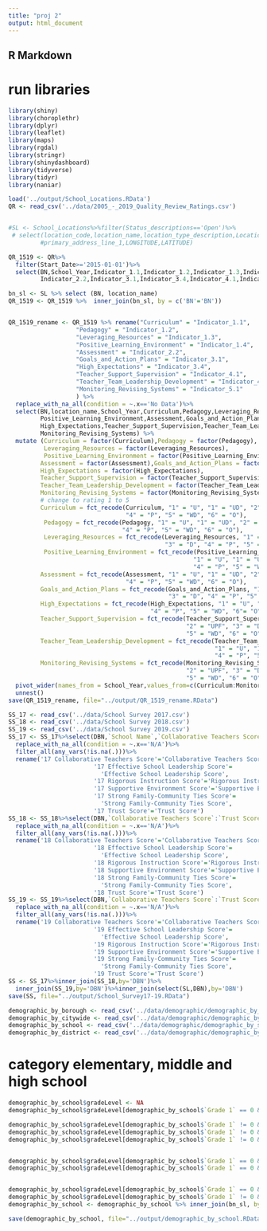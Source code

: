```yaml
---
title: "proj 2"
output: html_document
---
```


## R Markdown
# run libraries 
```r
library(shiny)
library(choroplethr) 
library(dplyr)
library(leaflet)
library(maps)
library(rgdal)
library(stringr)
library(shinydashboard)
library(tidyverse)
library(tidyr)
library(naniar)
```


```r
load('../output/School_Locations.RData')
QR <- read_csv('../data/2005_-_2019_Quality_Review_Ratings.csv')


#SL <- School_Locations%>%filter(Status_descriptions=='Open')%>%
 # select(location_code,location_name,location_type_description,Location_Category_Description,
         #primary_address_line_1,LONGITUDE,LATITUDE)

QR_1519 <- QR%>%
  filter(Start_Date>='2015-01-01')%>%
  select(BN,School_Year,Indicator_1.1,Indicator_1.2,Indicator_1.3,Indicator_1.4,
         Indicator_2.2,Indicator_3.1,Indicator_3.4,Indicator_4.1,Indicator_4.2,Indicator_5.1)

```

```r
bn_sl <- SL %>% select (BN, location_name)
QR_1519 <- QR_1519 %>%  inner_join(bn_sl, by = c('BN'='BN')) 


QR_1519_rename <- QR_1519 %>% rename("Curriculum" = "Indicator_1.1", 
                   "Pedagogy" = "Indicator_1.2",
                   "Leveraging_Resources" = "Indicator_1.3",
                   "Positive_Learning_Environment" = "Indicator_1.4",
                   "Assessment" = "Indicator_2.2",
                   "Goals_and_Action_Plans" = "Indicator_3.1",
                   "High_Expectations" = "Indicator_3.4",
                   "Teacher_Support_Supervision" = "Indicator_4.1",
                   "Teacher_Team_Leadership_Development" = "Indicator_4.2", 
                   "Monitoring_Revising_Systems" = "Indicator_5.1"
                   ) %>%
  replace_with_na_all(condition = ~.x=='No Data')%>%
  select(BN,location_name,School_Year,Curriculum,Pedagogy,Leveraging_Resources,
         Positive_Learning_Environment,Assessment,Goals_and_Action_Plans,
         High_Expectations,Teacher_Support_Supervision,Teacher_Team_Leadership_Development,
         Monitoring_Revising_Systems) %>% 
  mutate (Curriculum = factor(Curriculum),Pedagogy = factor(Pedagogy),
          Leveraging_Resources = factor(Leveraging_Resources),
          Positive_Learning_Environment = factor(Positive_Learning_Environment),
         Assessment = factor(Assessment),Goals_and_Action_Plans = factor(Goals_and_Action_Plans),
         High_Expectations = factor(High_Expectations),
         Teacher_Support_Supervision = factor(Teacher_Support_Supervision),
         Teacher_Team_Leadership_Development = factor(Teacher_Team_Leadership_Development),
         Monitoring_Revising_Systems = factor(Monitoring_Revising_Systems), 
         # change to rating 1 to 5 
         Curriculum = fct_recode(Curriculum, "1" = "U", "1" = "UD", "2" = "UPF", "3" = "D", 
                                 "4" = "P", "5" = "WD", "6" = "O"), 
          Pedagogy = fct_recode(Pedagogy, "1" = "U", "1" = "UD", "2" = "UPF", "3" = "D", 
                                "4" = "P", "5" = "WD", "6" = "O"),
          Leveraging_Resources = fct_recode(Leveraging_Resources, "1" = "U", "1" = "UD", "2" = "UPF", 
                                            "3" = "D", "4" = "P", "5" = "WD", "6" = "O"),
          Positive_Learning_Environment = fct_recode(Positive_Learning_Environment, 
                                                    "1" = "U", "1" = "UD","2" = "UPF", "3" = "D", 
                                                    "4" = "P", "5" = "WD", "6" = "O"),
         Assessment = fct_recode(Assessment, "1" = "U", "1" = "UD", "2" = "UPF", "3" = "D", 
                                 "4" = "P", "5" = "WD", "6" = "O"),
         Goals_and_Action_Plans = fct_recode(Goals_and_Action_Plans, "1" = "U", "1" = "UD", "2" = "UPF",
                                             "3" = "D", "4" = "P", "5" = "WD", "6" = "O"),
         High_Expectations = fct_recode(High_Expectations, "1" = "U", "1" = "UD", "2" = "UPF", "3" = "D",
                                        "4" = "P", "5" = "WD", "6"= "O"),
         Teacher_Support_Supervision = fct_recode(Teacher_Support_Supervision, "1" = "U", "1" = "UD", 
                                                  "2" = "UPF", "3" = "D", "4" = "P", 
                                                  "5" = "WD", "6" = "O"),
         Teacher_Team_Leadership_Development = fct_recode(Teacher_Team_Leadership_Development, 
                                                          "1" = "U", "1" = "UD", "2" = "UPF", "3" = "D",
                                                          "4" = "P", "5" = "WD", "6" = "O"),
         Monitoring_Revising_Systems = fct_recode(Monitoring_Revising_Systems, "1" = "U", "1" = "UD",
                                                  "2" = "UPF", "3" = "D", "4" = "P", 
                                                  "5" = "WD", "6" = "O")) %>%
  pivot_wider(names_from = School_Year,values_from=c(Curriculum:Monitoring_Revising_Systems))%>%
  unnest()
save(QR_1519_rename, file="../output/QR_1519_rename.RData")
```

```r
SS_17 <- read_csv('../data/School Survey 2017.csv')
SS_18 <- read_csv('../data/School Survey 2018.csv')
SS_19 <- read_csv('../data/School Survey 2019.csv')
SS_17 <- SS_17%>%select(DBN,`School Name`,`Collaborative Teachers Score`:`Trust Score`)%>%
  replace_with_na_all(condition = ~.x=='N/A')%>%
  filter_all(any_vars(!is.na(.)))%>%
  rename('17 Collaborative Teachers Score'='Collaborative Teachers Score',
                        '17 Effective School Leadership Score'=
                          'Effective School Leadership Score',
                        '17 Rigorous Instruction Score'='Rigorous Instruction Score',
                        '17 Supportive Environment Score'='Supportive Environment Score',
                        '17 Strong Family-Community Ties Score'=
                          'Strong Family-Community Ties Score',
                        '17 Trust Score'='Trust Score')
SS_18 <- SS_18%>%select(DBN,`Collaborative Teachers Score`:`Trust Score`)%>%
  replace_with_na_all(condition = ~.x=='N/A')%>%
  filter_all(any_vars(!is.na(.)))%>%
  rename('18 Collaborative Teachers Score'='Collaborative Teachers Score',
                        '18 Effective School Leadership Score'=
                          'Effective School Leadership Score',
                        '18 Rigorous Instruction Score'='Rigorous Instruction Score',
                        '18 Supportive Environment Score'='Supportive Environment Score',
                        '18 Strong Family-Community Ties Score'=
                          'Strong Family-Community Ties Score',
                        '18 Trust Score'='Trust Score')
SS_19 <- SS_19%>%select(DBN,`Collaborative Teachers Score`:`Trust Score`)%>%
  replace_with_na_all(condition = ~.x=='N/A')%>%
  filter_all(any_vars(!is.na(.)))%>%
  rename('19 Collaborative Teachers Score'='Collaborative Teachers Score',
                        '19 Effective School Leadership Score'=
                          'Effective School Leadership Score',
                        '19 Rigorous Instruction Score'='Rigorous Instruction Score',
                        '19 Supportive Environment Score'='Supportive Environment Score',
                        '19 Strong Family-Community Ties Score'=
                          'Strong Family-Community Ties Score',
                        '19 Trust Score'='Trust Score')
SS <- SS_17%>%inner_join(SS_18,by='DBN')%>%
  inner_join(SS_19,by='DBN')%>%inner_join(select(SL,DBN),by='DBN')
save(SS, file="../output/School_Survey17-19.RData")
```

```r
demographic_by_borough <- read_csv('../data/demographic/demographic_by_borough.csv')
demographic_by_citywide <- read_csv('../data/demographic/demographic_by_citywide.csv')
demographic_by_school <- read_csv('../data/demographic/demographic_by_school.csv')
demographic_by_district <- read_csv('../data/demographic/demographic_by_district.csv')
```

# category elementary, middle and high school 
```r
demographic_by_school$gradeLevel <- NA
demographic_by_school$gradeLevel[demographic_by_school$`Grade 1` == 0 & demographic_by_school$`Grade 6` == 0 & demographic_by_school$`Grade 9` == 0] <- "no records" 

demographic_by_school$gradeLevel[demographic_by_school$`Grade 1` != 0 & demographic_by_school$`Grade 6` == 0 & demographic_by_school$`Grade 9` == 0] <- "elementary" 
demographic_by_school$gradeLevel[demographic_by_school$`Grade 1` != 0 & demographic_by_school$`Grade 6` != 0 & demographic_by_school$`Grade 9` == 0] <- "elementary, middle" 
demographic_by_school$gradeLevel[demographic_by_school$`Grade 1` != 0 & demographic_by_school$`Grade 6` != 0 & demographic_by_school$`Grade 9` != 0] <- "elementary, middle, high" 


demographic_by_school$gradeLevel[demographic_by_school$`Grade 1` == 0 & demographic_by_school$`Grade 6` != 0 & demographic_by_school$`Grade 9` == 0] <- "middle" 
demographic_by_school$gradeLevel[demographic_by_school$`Grade 1` == 0 & demographic_by_school$`Grade 6` != 0 & demographic_by_school$`Grade 9` != 0] <- "middle, high" 


demographic_by_school$gradeLevel[demographic_by_school$`Grade 1` == 0 & demographic_by_school$`Grade 6` == 0 & demographic_by_school$`Grade 9` != 0] <- "high" 
demographic_by_school$gradeLevel[demographic_by_school$`Grade 1` != 0 & demographic_by_school$`Grade 6` == 0 & demographic_by_school$`Grade 9` != 0] <- "elementary, high" 
demographic_by_school <- demographic_by_school %>% inner_join(bn_sl, by = c('School Name' = 'location_name'))

save(demographic_by_school, file="../output/demographic_by_school.RData")

```


